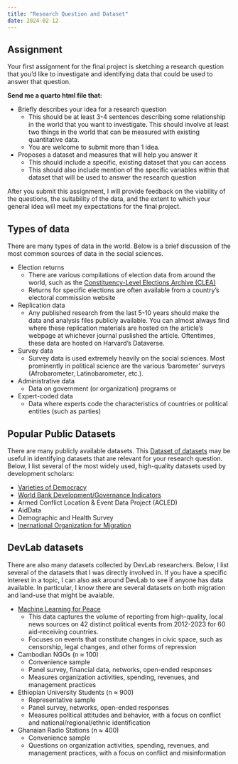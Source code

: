 ```yaml
---
title: "Research Question and Dataset"
date: 2024-02-12
---
```


## Assignment 

Your first assignment for the final project is sketching a research question that you'd like to investigate and identifying data that could be used to answer that question. 

**Send me a quarto html file that:**

- Briefly describes your idea for a research question
  + This should be at least 3-4 sentences describing some relationship in the world that you want to investigate. This should involve at least two things in the world that can be measured with existing quantitative data.
  + You are welcome to submit more than 1 idea. 
- Proposes a dataset and measures that will help you answer it
  + This should include a specific, existing dataset that you can access
  + This should also include mention of the specific variables within that dataset that will be used to answer the research question

After you submit this assignment, I will provide feedback on the viability of the questions, the suitability of the data, and the extent to which your general idea will meet my expectations for the final project.


## Types of data

There are many types of data in the world. Below is a brief discussion of the most common sources of data in the social sciences. 

- Election returns
  + There are various compilations of election data from around the world, such as the [Constituency-Level Elections Archive (CLEA)](https://electiondataarchive.org/)
  + Returns for specific elections are often available from a country's electoral commission website
- Replication data
  + Any published research from the last 5-10 years should make the data and analysis files publicly available. You can almost always find where these replication materials are hosted on the article's webpage at whichever journal puslished the article. Oftentimes, these data are hosted on Harvard's Dataverse.
- Survey data
  + Survey data is used extremely heavily on the social sciences. Most prominently in political science are the various 'barometer' surveys (Afrobarometer, Latinobarometer, etc.).
- Administrative data
  + Data on government (or organization) programs or 
- Expert-coded data
  + Data where experts code the characteristics of countries or political entities (such as parties) 


## Popular Public Datasets

There are many publicly available datasets. This [Dataset of datasets](https://github.com/erikgahner/PolData/blob/master/PolData.csv) may be useful in identifying datasets that are relevant for your research question. Below, I list several of the most widely used, high-quality datasets used by development scholars:

- [Varieties of Democracy](https://github.com/vdeminstitute/vdemdata)
- [World Bank Development/Governance Indicators](https://cran.r-project.org/web/packages/WDI/WDI.pdf)
- Armed Conflict Location & Event Data Project (ACLED)
- AidData
- Demographic and Health Survey
- [Inernational Organization for Migration](https://www.iom.int/data-and-research)


## DevLab datasets

There are also many datasets collected by DevLab researchers. Below, I list several of the datasets that I was directly involved in. If you have a specific interest in a topic, I can also ask around DevLab to see if anyone has data available. In particular, I know there are several datasets on both migration and land-use that might be avaiable.

- [Machine Learning for Peace](mlpeace.org)
  + This data captures the volume of reporting from high-quality, local news sources on 42 distinct political events from 2012-2023 for 60 aid-receiving countries. 
  + Focuses on events that constitute changes in civic space, such as censorship, legal changes, and other forms of repression
- Cambodian NGOs (n $\approx$ 100)
  + Convenience sample
  + Panel survey, financial data, networks, open-ended responses
  + Measures organization activities, spending, revenues, and management practices
- Ethiopian University Students (n $\approx$ 900)
  + Representative sample
  + Panel survey, networks, open-ended responses
  + Measures political attitudes and behavior, with a focus on conflict and national/regional/ethnic identification
- Ghanaian Radio Stations (n $\approx$ 400)
  + Convenience sample
  + Questions on organization activities, spending, revenues, and management practices, with a focus on conflict and misinformation



